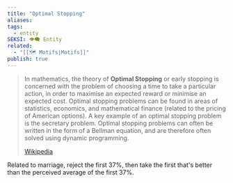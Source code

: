 ```yaml
---
title: "Optimal Stopping"
aliases: 
tags:
  - entity
SEKSI: 👁️‍🗨️ Entity
related:
  - "[[🗺️ Motifs|Motifs]]"
publish: true
---
```


> In mathematics, the theory of **Optimal Stopping** or early stopping is concerned with the problem of choosing a time to take a particular action, in order to maximise an expected reward or minimise an expected cost. Optimal stopping problems can be found in areas of statistics, economics, and mathematical finance (related to the pricing of American options). A key example of an optimal stopping problem is the secretary problem. Optimal stopping problems can often be written in the form of a Bellman equation, and are therefore often solved using dynamic programming.
>
> [Wikipedia](https://en.wikipedia.org/wiki/Optimal%20stopping)

Related to marriage, reject the first 37%, then take the first that's better than the perceived average of the first 37%.
